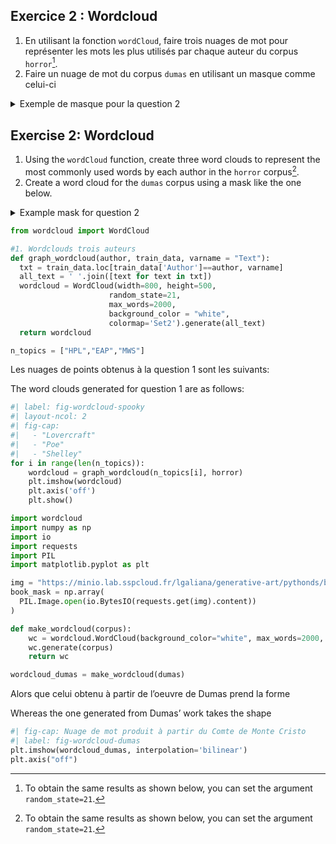 :::: {.content-visible when-profile="fr"}

::: {.exercise}
## Exercice 2 : Wordcloud

1. En utilisant la fonction `wordCloud`, faire trois nuages de mot pour représenter les mots les plus utilisés par chaque auteur du corpus `horror`[^random_state].
2. Faire un nuage de mot du corpus `dumas` en utilisant un masque
comme celui-ci

<details>
<summary>
Exemple de masque pour la question 2
</summary>

![URL de l'image: https://minio.lab.sspcloud.fr/lgaliana/generative-art/pythonds/book.png
](https://minio.lab.sspcloud.fr/lgaliana/generative-art/pythonds/book.png)

</details>

[^random_state]: Pour avoir les mêmes résultats que ci-dessous, vous pouvez fixer l'argument `random_state=21`.

:::

::::

:::: {.content-visible when-profile="en"}

::: {.exercise}
## Exercise 2: Wordcloud

1. Using the `wordCloud` function, create three word clouds to represent the most commonly used words by each author in the `horror` corpus[^random_state].
2. Create a word cloud for the `dumas` corpus using a mask
like the one below.

<details>
<summary>
Example mask for question 2
</summary>

![Image URL: https://minio.lab.sspcloud.fr/lgaliana/generative-art/pythonds/book.png
](https://minio.lab.sspcloud.fr/lgaliana/generative-art/pythonds/book.png)

</details>

[^random_state]: To obtain the same results as shown below, you can set the argument `random_state=21`.

:::

::::


```python
from wordcloud import WordCloud

#1. Wordclouds trois auteurs
def graph_wordcloud(author, train_data, varname = "Text"):
  txt = train_data.loc[train_data['Author']==author, varname]
  all_text = ' '.join([text for text in txt])
  wordcloud = WordCloud(width=800, height=500,
                      random_state=21,
                      max_words=2000,
                      background_color = "white",
                      colormap='Set2').generate(all_text)
  return wordcloud

n_topics = ["HPL","EAP","MWS"]
```

::: {.content-visible when-profile="fr"}
Les nuages de points obtenus à la question 1 sont les suivants:
:::

::: {.content-visible when-profile="en"}
The word clouds generated for question 1 are as follows:
:::

```python
#| label: fig-wordcloud-spooky
#| layout-ncol: 2
#| fig-cap:
#|   - "Lovercraft"
#|   - "Poe"
#|   - "Shelley"
for i in range(len(n_topics)):
    wordcloud = graph_wordcloud(n_topics[i], horror)
    plt.imshow(wordcloud)
    plt.axis('off')
    plt.show()
```

```python
import wordcloud
import numpy as np
import io
import requests
import PIL
import matplotlib.pyplot as plt

img = "https://minio.lab.sspcloud.fr/lgaliana/generative-art/pythonds/book.png"
book_mask = np.array(
  PIL.Image.open(io.BytesIO(requests.get(img).content))
)

def make_wordcloud(corpus):
    wc = wordcloud.WordCloud(background_color="white", max_words=2000, mask=book_mask, contour_width=3, contour_color='steelblue')
    wc.generate(corpus)
    return wc

wordcloud_dumas = make_wordcloud(dumas)
```

::: {.content-visible when-profile="fr"}
Alors que celui obtenu à partir de l'oeuvre de Dumas prend
la forme
:::

::: {.content-visible when-profile="en"}
Whereas the one generated from Dumas' work takes
the shape
:::


```python
#| fig-cap: Nuage de mot produit à partir du Comte de Monte Cristo
#| label: fig-wordcloud-dumas
plt.imshow(wordcloud_dumas, interpolation='bilinear')
plt.axis("off")
```
